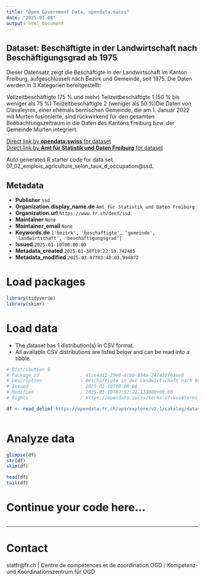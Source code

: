 ```yaml
---
title: "Open Government Data, opendata.swiss"
date: "2025-03-08"
output: html_document
---
```


## Dataset: Beschäftigte in der Landwirtschaft nach Beschäftigungsgrad ab 1975

Dieser
Datensatz zeigt die Beschäftigte in der Landwirtschaft im Kanton Freiburg,
aufgeschlüsselt nach Bezirk und Gemeinde, seit 1975. Die Daten werden in 3
Kategorien bereitgestellt:

Vollzeitbeschäftigte
     (75 % und mehr)
Teilzeitbeschäftigte
     1 (50 % bis weniger als 75 %)
Teilzeitbeschäftigte
     2 (weniger als 50 %)Die Daten
von Clavaleyres, einer ehemals bernischen Gemeinde, die am 1. Januar 2022 mit
Murten fusionierte, sind rückwirkend für den gesamten Beobachtungszeitraum in
die Daten des Kantons Freiburg bzw. der Gemeinde Murten integriert.


[Direct link by **opendata.swiss** for dataset](https://opendata.swiss/de/dataset/beschaftigte-in-der-landwirtschaft-nach-beschaftigungsgrad-ab-1975)<br>
[Direct link by **Amt für Statistik und Daten Freiburg** for dataset](https://opendata.fr.ch/explore/dataset/07_02_emplois_agriculture_selon_taux_d_occupation/)

Auto generated R starter code for data set 07_02_emplois_agriculture_selon_taux_d_occupation@ssd.

## Metadata

- **Publisher** `ssd`
- **Organization.display_name.de** `Amt für Statistik und Daten Freiburg`
- **Organization.url** `https://www.fr.ch/deef/ssd`
- **Maintainer** `None`
- **Maintainer_email** `None`
- **Keywords.de** `['bezirk', 'beschaftigte', 'gemeinde', 'landwirtschaft', 'beschaftigungsgrad']`
- **Issued** `2025-01-10T00:00:00`
- **Metadata_created** `2025-01-30T19:22:10.742405`
- **Metadata_modified** `2025-03-07T03:48:03.994872`


# Load packages

```r

library(tidyverse)
library(skimr)

```

# Load data

-   The dataset has 1 distribution(s) in CSV format.
-   All available CSV distributions are listed below and can be read into a tibble.

```r

# Distribution 0
# Package_id               : 41ce4d12-2960-4c80-834e-247430f63ee8
# Description              : Beschäftigte in der Landwirtschaft nach Beschäftigungsgrad ab 1975 (csv)
# Issued                   : 2025-01-10T00:00:00
# Modified                 : 2025-01-10T07:32:22.133000+00:00
# Rights                   : https://opendata.swiss/terms-of-use#terms_by

df <- read_delim('https://opendata.fr.ch/api/explore/v2.1/catalog/datasets/07_02_emplois_agriculture_selon_taux_d_occupation/exports/csv?use_labels=true')



```

# Analyze data

```r

glimpse(df)
str(df)
skim(df)

head(df)
tail(df)

```

# Continue your code here...

```r

```

------------------------------------------------------------------------

# Contact

statfr@fr.ch | Centre de compétences et de coordination OGD / Kompetenz- und Koordinationszentrum für OGD
